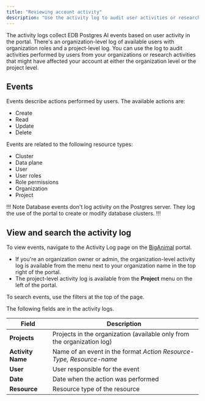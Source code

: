 ```yaml
---
title: "Reviewing account activity"
description: "Use the activity log to audit user activities or research account activities"
---
```


The activity logs collect EDB Postgres AI events based on user activity in the portal. There's an organization-level log of available users with organization roles and a project-level log. You can use the log to audit activities performed by users from your organizations or research activities that might have affected your account at either the organization level or the project level.

## Events

Events describe actions performed by users. The available actions are:

-   Create
-   Read
-   Update
-   Delete

Events are related to the following resource types:

-   Cluster
-   Data plane
-   User
-   User roles
-   Role permissions
-   Organization
-   Project

!!! Note
Database events don't log activity on the Postgres server. They log the use of the portal to create or modify database clusters.
!!!

## View and search the activity log

To view events, navigate to the Activity Log page on the [BigAnimal](https://portal.biganimal.com) portal. 
- If you're an organization owner or admin, the organization-level activity log is available from the menu next to your organization name in the top right of the portal. 
- The project-level activity log is available from the **Project** menu on the left of the portal. 

To search events, use the filters at the top of the page.

The following fields are in the activity logs.

| Field             | Description                                                          |
| ----------------- | -------------------------------------------------------------------- |
| **Projects**      | Projects in the organization (available only from the organization log) |
| **Activity Name** | Name of an event in the format *Action Resource-Type, Resource-name* |
| **User**          | User responsible for the event                                       |
| **Date**          | Date when the action was performed                                   |
| **Resource**      | Resource type of the resource                                        |

